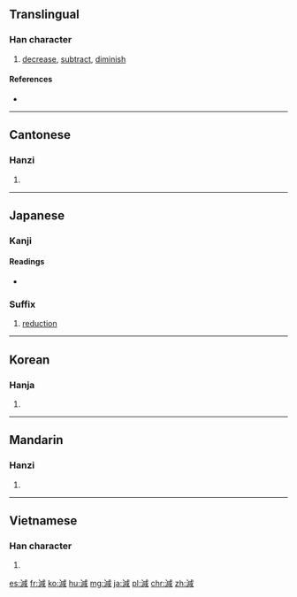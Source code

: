 {{also|减}}
==Translingual==

===Han character===
{{Han char|rn=85|rad=水|as=09|sn=12|four=3315<sub>0</sub>|canj=水戈竹口 (EIHR)}}

# [[decrease]], [[subtract]], [[diminish]]

====References====
* {{Han ref|kx=0633.420|dkj=17759|dj=1040.020|hdz=31671.070|uh=6E1B|ud=28187|bh=B4EE|bd=46318}}

----

==Cantonese==

===Hanzi===
{{yue-hanzi|jyut=[[gaam2]]|y=gaam2|sim=减}}

# {{defn|lang=yue|sort=水09}}

----

==Japanese==

===Kanji===
{{ja-kanji|grade=5|rs=水09}}

====Readings====
* {{ja-readings|goon=[[けん]] (ken) {{non-joyo-reading}}, [[げん]] (gen)|kanon=[[かん]] (kan) {{non-joyo-reading}}|kun=[[へる]] (heru), [[へらす]] (herasu)}}

===Suffix===
{{ja-pos|k|suffix|hira=げん|rom=-gen|hidx=けん'}} 

# [[reduction]]

----

==Korean==

===Hanja===
{{ko-hanja|hangeul=감|eumhun=|rv=gam|mr=kam|y=kam}}

# {{defn|lang=ko|sort=水09}}

----

==Mandarin==

===Hanzi===
{{cmn-hanzi|sim=减|pin=[[jiǎn]] ([[jian3]])|wg=chien<sup>3</sup>}}

# {{defn|lang=cmn|sort=水09}}

----

==Vietnamese==

===Han character===
{{vi-hantu|[[giảm]], [[dởm]], [[xảm]]|rs=水09}}

# {{defn|lang=vi|sort=水09}}

[[es:減]]
[[fr:減]]
[[ko:減]]
[[hu:減]]
[[mg:減]]
[[ja:減]]
[[pl:減]]
[[chr:減]]
[[zh:減]]
